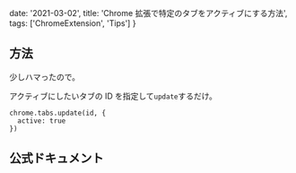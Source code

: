   date: '2021-03-02',
  title: 'Chrome 拡張で特定のタブをアクティブにする方法',
  tags: ['ChromeExtension', 'Tips']
}

## 方法

少しハマったので。

アクティブにしたいタブの ID を指定して`update`するだけ。

```tsx
chrome.tabs.update(id, {
  active: true
})
```

## 公式ドキュメント

[](https://developer.chrome.com/docs/extensions/reference/tabs/#method-update)
